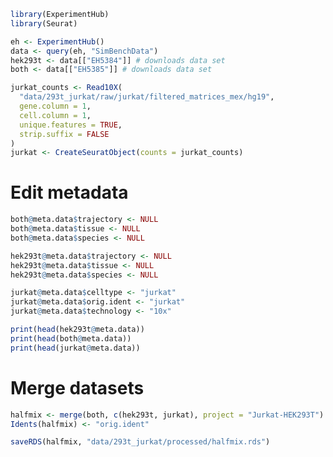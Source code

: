 ```r
library(ExperimentHub)
library(Seurat)

eh <- ExperimentHub()
data <- query(eh, "SimBenchData")
hek293t <- data[["EH5384"]] # downloads data set
both <- data[["EH5385"]] # downloads data set

jurkat_counts <- Read10X(
  "data/293t_jurkat/raw/jurkat/filtered_matrices_mex/hg19",
  gene.column = 1,
  cell.column = 1,
  unique.features = TRUE,
  strip.suffix = FALSE
)
jurkat <- CreateSeuratObject(counts = jurkat_counts)
```
# Edit metadata
```r
both@meta.data$trajectory <- NULL
both@meta.data$tissue <- NULL
both@meta.data$species <- NULL

hek293t@meta.data$trajectory <- NULL
hek293t@meta.data$tissue <- NULL
hek293t@meta.data$species <- NULL

jurkat@meta.data$celltype <- "jurkat"
jurkat@meta.data$orig.ident <- "jurkat"
jurkat@meta.data$technology <- "10x"
```
```r
print(head(hek293t@meta.data))
print(head(both@meta.data))
print(head(jurkat@meta.data))
```
# Merge datasets
```r
halfmix <- merge(both, c(hek293t, jurkat), project = "Jurkat-HEK293T")
Idents(halfmix) <- "orig.ident"
```
```r
saveRDS(halfmix, "data/293t_jurkat/processed/halfmix.rds")
```